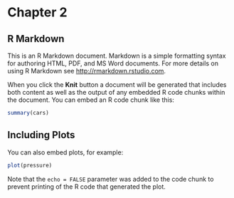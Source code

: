 # Chapter 2

## R Markdown

This is an R Markdown document. Markdown is a simple formatting syntax for authoring HTML, PDF, and MS Word documents. For more details on using R Markdown see <http://rmarkdown.rstudio.com>.

When you click the **Knit** button a document will be generated that includes both content as well as the output of any embedded R code chunks within the document. You can embed an R code chunk like this:

```r
summary(cars)
```

## Including Plots

You can also embed plots, for example:

```r
plot(pressure)
```

Note that the `echo = FALSE` parameter was added to the code chunk to prevent printing of the R code that generated the plot.
